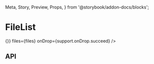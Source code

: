   Meta,
  Story,
  Preview,
  Props,
} from '@storybook/addon-docs/blocks';

<Meta title="Files/FileList" component={FileList} />

# FileList

<Preview>
  <Story name="As default">
    <FileList
      onDelete={() => {}}
      files={files}
      onDrop={support.onDrop.succeed}
    />
  </Story>
</Preview>

## API

<Props of={FileList} />
